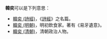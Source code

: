 '''韓奕'''可以是下列意思：
*[[韓奕_(詩經)|韓奕 (詩經)]]，《[[詩經|詩經]]》之名篇。
*[[韓奕_(明朝)|韓奕 (明朝)]]，明初飲食家。著有《易牙遺意》。
*[[韓奕_(清朝)|韓奕 (清朝)]]，清朝政治人物。
{{disambig|Cat=二字中國相關消歧義}}